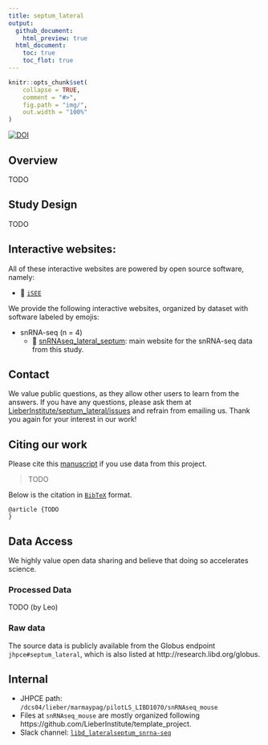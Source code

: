 ```yaml
---
title: septum_lateral
output:
  github_document:
    html_preview: true
  html_document:
    toc: true
    toc_flot: true
---
```


<!-- README.md is generated from README.Rmd. Please edit that file -->

```r
knitr::opts_chunk$set(
    collapse = TRUE,
    comment = "#>",
    fig.path = "img/",
    out.width = "100%"
)
```

[![DOI](https://zenodo.org/badge/445640720.svg)](https://zenodo.org/badge/latestdoi/445640720)

## Overview

TODO

## Study Design

TODO

## Interactive websites:

All of these interactive websites are powered by open source software,
namely:

- 👀 [`iSEE`](https://doi.org/10.12688%2Ff1000research.14966.1)

We provide the following interactive websites, organized by dataset with
software labeled by emojis:

- snRNA-seq (n = 4)
  - 👀
    [snRNAseq_lateral_septum](https://libd.shinyapps.io/snRNAseq_lateral_septum/): main website for the snRNA-seq data from this study.

## Contact

We value public questions, as they allow other users to learn from the answers. If you have any questions, please ask them at [LieberInstitute/septum_lateral/issues](https://github.com/LieberInstitute/septum_lateral/issues) and refrain from emailing us. Thank you again for your interest in our work!


## Citing our work

Please cite this [manuscript](https://doi.org/10.1101/TODO) if you use data from this project. 

> TODO

Below is the citation in [`BibTeX`](http://www.bibtex.org/) format.

```
@article {TODO
}
```

## Data Access

We highly value open data sharing and believe that doing so accelerates science.

### Processed Data

TODO (by Leo)

### Raw data

The source data is publicly available from the Globus endpoint `jhpce#septum_lateral`, which is also listed at http://research.libd.org/globus.

## Internal

* JHPCE path: `/dcs04/lieber/marmaypag/pilotLS_LIBD1070/snRNAseq_mouse`
* Files at `snRNAseq_mouse` are mostly organized following https://github.com/LieberInstitute/template_project.
* Slack channel: [`libd_lateralseptum_snrna-seq`](https://jhu-genomics.slack.com/archives/C01KSLPCGAC)
